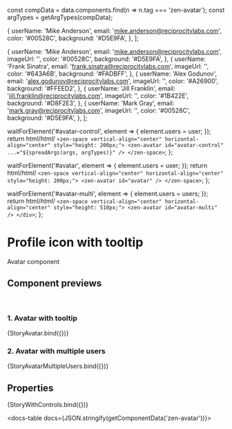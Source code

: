 const compData = data.components.find(n => n.tag === 'zen-avatar');
const argTypes = getArgTypes(compData);

<Meta title="Icons/Avatar" component="zen-avatar" argTypes={argTypes} />

  {
    userName: 'Mike Anderson',
    email: 'mike.anderson@reciprocitylabs.com',
    color: '#00528C',
    background: '#D5E9FA',
  },
];

  {
    userName: 'Mike Anderson',
    email: 'mike.anderson@reciprocitylabs.com',
    imageUrl: '',
    color: '#00528C',
    background: '#D5E9FA',
  },
  {
    userName: 'Frank Sinatra',
    email: 'frank.sinatra@reciprocitylabs.com',
    imageUrl: '',
    color: '#643A6B',
    background: '#FADBFF',
  },
  {
    userName: 'Alex Godunov',
    email: 'alex.godunov@reciprocitylabs.com',
    imageUrl: '',
    color: '#A26900',
    background: '#FFEED2',
  },
  {
    userName: 'Jill Franklin',
    email: 'jill.franklin@reciprocitylabs.com',
    imageUrl: '',
    color: '#1B422E',
    background: '#D8F2E3',
  },
  {
    userName: 'Mark Gray',
    email: 'mark.gray@reciprocitylabs.com',
    imageUrl: '',
    color: '#00528C',
    background: '#D5E9FA',
  },
];

  waitForElement('#avatar-control', element => {
    element.users = user;
  });
  return html/*html*/ `
    <zen-space vertical-align="center" horizontal-align="center" style="height: 200px;">
      <zen-avatar id="avatar-control" ...="${spreadArgs(args, argTypes)}" />
    </zen-space>
  `;
};

  waitForElement('#avatar', element => {
    element.users = user;
  });
  return html/*html*/ `
    <zen-space vertical-align="center" horizontal-align="center" style="height: 200px;">
      <zen-avatar id="avatar" />
    </zen-space>
  `;
};

  waitForElement('#avatar-multi', element => {
    element.users = users;
  });
  return html/*html*/ `
    <zen-space vertical-align="center" horizontal-align="center" style="height: 510px;">
      <zen-avatar id="avatar-multi" />
    </div>
  `;
};

# Profile icon with tooltip

Avatar component

## Component previews

<br />

### 1. Avatar with tooltip

<Canvas>
  <Story name="StoryAvatar">{StoryAvatar.bind({})}</Story>
</Canvas>

### 2. Avatar with multiple users

<Canvas>
  <Story name="StoryAvatarMultipleUsers">{StoryAvatarMultipleUsers.bind({})}</Story>
</Canvas>

## Properties

<Canvas>
  <Story
    name="default"
    args={{
      ...getDefaultArgs(argTypes),
      users: { user },
    }}
  >
    {StoryWithControls.bind({})}
  </Story>
</Canvas>

<ArgsTable story="default" />

<docs-table docs={JSON.stringify(getComponentData('zen-avatar'))}></docs-table>
